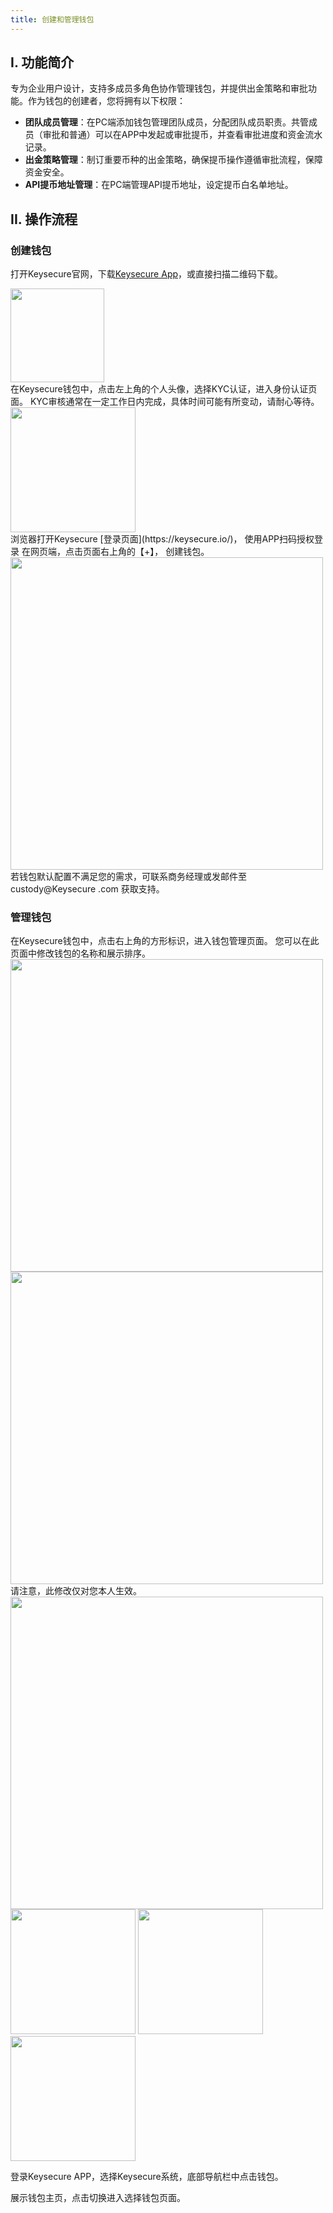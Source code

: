 ```yaml
---
title: 创建和管理钱包
---
```

## I. 功能简介

专为企业用户设计，支持多成员多角色协作管理钱包，并提供出金策略和审批功能。作为钱包的创建者，您将拥有以下权限：

- **团队成员管理**：在PC端添加钱包管理团队成员，分配团队成员职责。共管成员（审批和普通）可以在APP中发起或审批提币，并查看审批进度和资金流水记录。
- **出金策略管理**：制订重要币种的出金策略，确保提币操作遵循审批流程，保障资金安全。
- **API提币地址管理**：在PC端管理API提币地址，设定提币白名单地址。

## II. 操作流程

### 创建钱包

打开Keysecure官网，下载[Keysecure App](https://keysecure.io/)，或直接扫描二维码下载。
   

<div className="w-full flex items-center justify-center">
    <img src="/images/quickstart/download2.png" width="150"/>
</div>

<Steps>

<Step title="完成KYC认证">
 在Keysecure钱包中，点击左上角的个人头像，选择KYC认证，进入身份认证页面。
 KYC审核通常在一定工作日内完成，具体时间可能有所变动，请耐心等待。
    <div className="w-full flex items-center justify-center">
    <img src="/images/custody-guide/sercuity.png" width="200"/>
</div>
</Step>


<Step title="登录PC 端">
浏览器打开Keysecure [登录页面](https://keysecure.io/)， 使用APP扫码授权登录
</Step>

<Step title="创建钱包">
在网页端，点击页面右上角的【+】， 创建钱包。 

<div className="w-full flex items-center justify-center"> 
<img src="/images/custody-guide/create1.png" width="500"/>
</div>
</Step>

<Note>
若钱包默认配置不满足您的需求，可联系商务经理或发邮件至custody@Keysecure .com 获取支持。
</Note>

</Steps>

### 管理钱包

<Steps>

<Step title="钱包管理页面">
 在Keysecure钱包中，点击右上角的方形标识，进入钱包管理页面。 您可以在此页面中修改钱包的名称和展示排序。
<div className="w-full flex items-center justify-center">
<CardGroup cols={2}>
    <img src="/images/custody-guide/create2.png" width="500"/>
    <img src="/images/custody-guide/create3.png" width="500"/>
</CardGroup>
</div>
</Step>

<Step title="修改钱包备注名">
请注意，此修改仅对您本人生效。
<div className="w-full flex items-center justify-center"> 
    <img src="/images/custody-guide/create4.png" width="500"/></div>
</Step>

<Step title="在APP中切换钱包">
<div className="w-full flex items-center justify-center">
    <CardGroup cols={3}>
        <img src="/images/quickstart/login2_cn.png" width="200"/>
        <img src="/images/quickstart/login-wallet1_cn.png" width="200"/>
        <img src="/images/quickstart/login-wallet2_cn.png" width="200"/>
    </CardGroup>
</div>

登录Keysecure APP，选择Keysecure系统，底部导航栏中点击钱包。

展示钱包主页，点击切换进入选择钱包页面。

</Step>
</Steps>